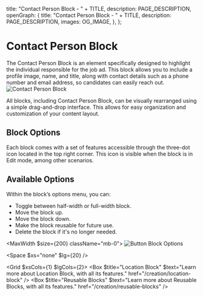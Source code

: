 
  title: "Contact Person Block - " + TITLE,
  description: PAGE_DESCRIPTION,
  openGraph: {
    title: "Contact Person Block - " + TITLE,
    description: PAGE_DESCRIPTION,
    images: OG_IMAGE,
  },
};

# Contact Person Block 
The Contact Person Block is an element specifically designed to highlight the individual responsible for the job ad. This block allows you to include a profile image, name, and title, along with contact details such as a phone number and email address, so candidates can easily reach out.
![Contact Person Block](/12-contact-person-block/contact-person-block.jpg)

All blocks, including Contact Person Block, can be visually rearranged using a simple drag-and-drop interface. This allows for easy organization and customization of your content layout.

<StyledDataDropdownButton>
  <Icon name="Move" />
</StyledDataDropdownButton>

## Block Options

Each block comes with a set of features accessible through the three-dot icon located in the top right corner. This icon is visible when the block is in Edit mode, among other scenarios.

<StyledDataDropdownButton>
  <Icon name="EllipsisVertical" />
</StyledDataDropdownButton>

## Available Options

Within the block’s options menu, you can:

- Toggle between half-width or full-width block.
- Move the block up.
- Move the block down.
- Make the block reusable for future use.
- Delete the block if it's no longer needed.

<MaxWidth $size={200} className="mb-0">
![Button Block Options](/6-text-block/options.jpg)
</MaxWidth>

<Space $xs="none" $lg={20} />

<Grid $xsCols={1} $lgCols={2}>
  <Box $title="Location Block" $text="Learn more about Location Block, with all its features." href="/creation/location-block" />
  <Box $title="Reusable Blocks" $text="Learn more about Reusable Blocks, with all its features." href="/creation/reusable-blocks" />
</Grid>
